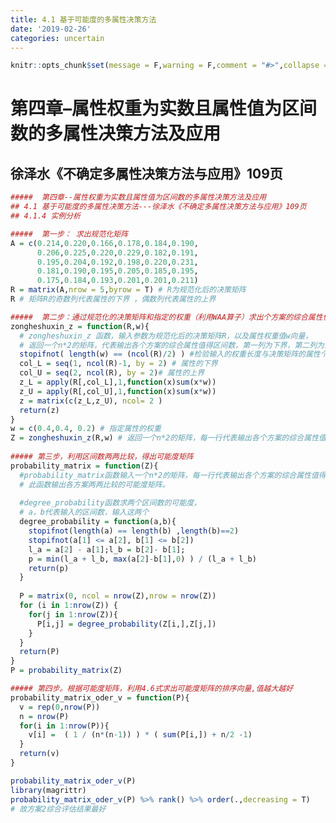 ```yaml
---
title: 4.1 基于可能度的多属性决策方法
date: '2019-02-26'
categories: uncertain
---
```




```r
knitr::opts_chunk$set(message = F,warning = F,comment = "#>",collapse = TRUE)
```

# 第四章--属性权重为实数且属性值为区间数的多属性决策方法及应用
## 徐泽水《不确定多属性决策方法与应用》109页

```r
#####  第四章--属性权重为实数且属性值为区间数的多属性决策方法及应用
## 4.1 基于可能度的多属性决策方法---徐泽水《不确定多属性决策方法与应用》109页 
## 4.1.4 实例分析

#####  第一步： 求出规范化矩阵
A = c(0.214,0.220,0.166,0.178,0.184,0.190,
      0.206,0.225,0.220,0.229,0.182,0.191,
      0.195,0.204,0.192,0.198,0.220,0.231,
      0.181,0.190,0.195,0.205,0.185,0.195,
      0.175,0.184,0.193,0.201,0.201,0.211) 
R = matrix(A,nrow = 5,byrow = T) # R为规范化后的决策矩阵
R # 矩阵R的奇数列代表属性的下界 ，偶数列代表属性的上界

#####  第二步：通过规范化的决策矩阵和指定的权重（利用WAA算子）求出个方案的综合属性值
zongheshuxin_z = function(R,w){
  # zongheshuxin_z 函数，输入参数为规范化后的决策矩阵R，以及属性权重值w向量，
  # 返回一个n*2的矩阵，代表输出各个方案的综合属性值得区间数，第一列为下界，第二列为上界，行代表个方案
  stopifnot( length(w) == (ncol(R)/2) ) #检验输入的权重长度与决策矩阵的属性个数是否相等
  col_L = seq(1, ncol(R)-1, by = 2) # 属性的下界
  col_U = seq(2, ncol(R), by = 2)# 属性的上界  
  z_L = apply(R[,col_L],1,function(x)sum(x*w))
  z_U = apply(R[,col_U],1,function(x)sum(x*w))
  z = matrix(c(z_L,z_U), ncol= 2 )
  return(z)
}
w = c(0.4,0.4, 0.2) # 指定属性的权重
Z = zongheshuxin_z(R,w) # 返回一个n*2的矩阵，每一行代表输出各个方案的综合属性值得区间数
 
##### 第三步，利用区间数两两比较，得出可能度矩阵
probability_matrix = function(Z){
  #probability_matrix函数输入一个n*2的矩阵，每一行代表输出各个方案的综合属性值得区间数
  # 此函数输出各方案两两比较的可能度矩阵。
  
  #degree_probability函数求两个区间数的可能度，
  # a，b代表输入的区间数，输入这两个 
  degree_probability = function(a,b){
    stopifnot(length(a) == length(b) ,length(b)==2)
    stopifnot(a[1] <= a[2], b[1] <= b[2])
    l_a = a[2] - a[1];l_b = b[2]- b[1];
    p = min(l_a + l_b, max(a[2]-b[1],0) ) / (l_a + l_b)
    return(p)
  } 
  
  P = matrix(0, ncol = nrow(Z),nrow = nrow(Z))
  for (i in 1:nrow(Z)) {
    for(j in 1:nrow(Z)){
      P[i,j] = degree_probability(Z[i,],Z[j,])
    }
  }
  return(P)
}
P = probability_matrix(Z)

##### 第四步。根据可能度矩阵，利用4.6式求出可能度矩阵的排序向量,值越大越好
probability_matrix_oder_v = function(P){
  v = rep(0,nrow(P))
  n = nrow(P)
  for(i in 1:nrow(P)){
    v[i] =  ( 1 / (n*(n-1)) ) * ( sum(P[i,]) + n/2 -1)
  }
  return(v)
}

probability_matrix_oder_v(P)
library(magrittr)
probability_matrix_oder_v(P) %>% rank() %>% order(.,decreasing = T)
# 故方案2综合评估结果最好
```

